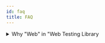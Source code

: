 ```yaml
---
id: faq
title: FAQ
---
```


<details>

<summary>Why "Web" in "Web Testing Library</summary>

This library implements testing utilities that are used on different runtimes
implementing the
[Minimum Common Web Platform API](https://proposal-common-min-api.deno.dev/) (or
parts of it). This includes browsers, Node.js, Deno, React Native and others
(the [runtime keys](https://runtime-keys.proposal.wintercg.org/#react-native)
contains known runtimes).

</details>
